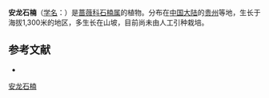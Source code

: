 {{Speciesbox
| name = 安龙石楠
| status = 
| status_system = 
| image =
| genus = Photinia
| species = anlungensis
| authority = Yu
}}

'''安龙石楠'''（[[学名|学名]]：{{lang|la|''Photinia anlungensis''}}）是[[蔷薇科|蔷薇科]][[石楠属|石楠属]]的植物。分布在[[中国大陆|中国大陆]]的[[贵州|贵州]]等地，生长于海拔1,300米的地区，多生长在山坡，目前尚未由人工引种栽培。

== 参考文献 ==
<div class="references-small">
* {{cite web| url =http://www.bioinfo.cn/db05/KmzwSpecies.php?action=view&id=19133| title =安龙石楠| work =《中国高等植物数据库全库》| publisher =中国科学院微生物研究所| author =昆明植物研究所| accessdate =2009-02-25| deadurl =yes| archiveurl =https://web.archive.org/web/20160305094813/http://www.bioinfo.cn/db05/KmzwSpecies.php?action=view&id=19133| archivedate =2016-03-05}}
</div>
{{Taxonbar|from=Q7187607}}

[[Category:石楠属|安龙石楠]]


{{植物小作品}}